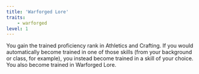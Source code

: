 ```yaml
---
title: 'Warforged Lore'
traits:
    - warforged
level: 1
---
```


You gain the trained proficiency rank in Athletics and Crafting. If you would automatically become trained in one of those skills (from your background or class, for example), you instead become trained in a skill of your choice. You also become trained in Warforged Lore.